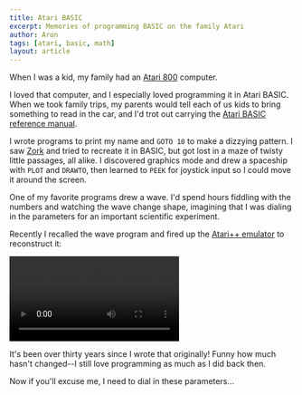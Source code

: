 ```yaml
---
title: Atari BASIC
excerpt: Memories of programming BASIC on the family Atari
author: Aron
tags: [atari, basic, math]
layout: article
---
```


When I was a kid, my family had an
[Atari 800](https://en.wikipedia.org/wiki/Atari_8-bit_family) computer.

<MyImage
  name="atari-800.jpg"
  href="https://commons.wikimedia.org/wiki/File%3AAtari_800.jpg"
  title="Image by Bilby [CC BY 3.0], via Wikimedia Commons"
  post />

I loved that computer, and I especially loved programming it in Atari BASIC.
When we took family trips, my parents would tell each of us kids to bring
something to read in the car, and I'd trot out carrying the [Atari BASIC
reference manual](https://archive.org/stream/atari-basic-reference-manual/ataribasicreferencemanual#page/n0/mode/2up).

<MyImage
  name="atari-800-basic-manual.jpg"
  href="http://www.vintagecomputing.com/index.php/archives/815/retro-scan-of-the-week-father-and-son-at-the-atari"
  title="Image by Vintage Computing and Gaming, used by permission"
  post />

I wrote programs to print my name and `GOTO 10` to make a dizzying pattern. I
saw [Zork](https://en.wikipedia.org/wiki/Zork) and tried to recreate it in
BASIC, but got lost in a maze of twisty little passages, all alike. I discovered
graphics mode and drew a spaceship with `PLOT` and `DRAWTO`, then learned to
`PEEK` for joystick input so I could move it around the screen.

One of my favorite programs drew a wave. I'd spend hours fiddling with the
numbers and watching the wave change shape, imagining that I was dialing in
the parameters for an important scientific experiment.

Recently I recalled the wave program and fired up the
[Atari++ emulator](http://www.xl-project.com/) to reconstruct it:

<div className="post-image">
  <video autoplay controls loop>
    <source src="/video/wave.ogv" type={'video/ogg; codecs="theora"'} />
    <source src="/video/wave.mp4" type={'video/mp4; codecs="avc1.4d401f"'} />{/* iphone 4 */}
    <source src="/video/wave.mp4" />{/* https://www.broken-links.com/2010/07/08/making-html5-video-work-on-android-phones/ */}
  </video>
</div>

It's been over thirty years since I wrote that originally! Funny how much
hasn't changed--I still love programming as much as I did back then.

Now if you'll excuse me, I need to dial in these parameters...
